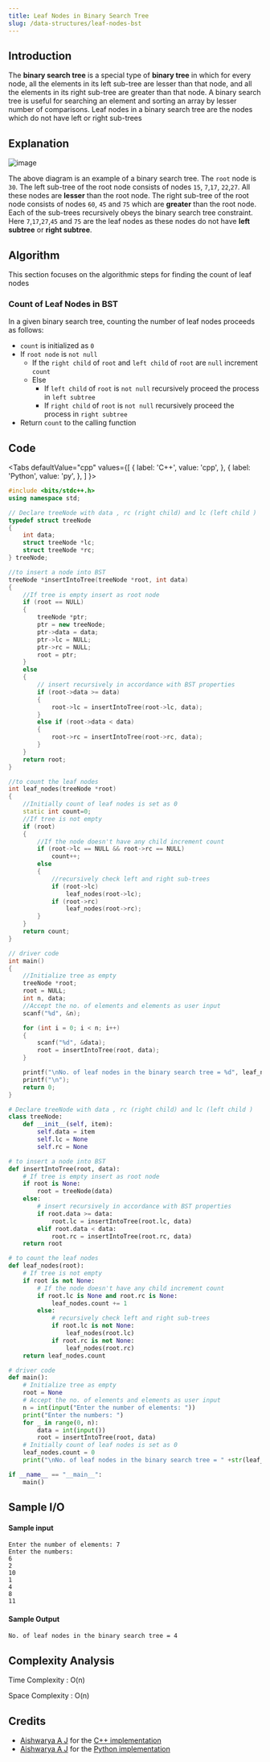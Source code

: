 ```yaml
---
title: Leaf Nodes in Binary Search Tree
slug: /data-structures/leaf-nodes-bst
---
```


## Introduction

The **binary search tree** is a special type of **binary tree** in which for every node, all the elements in its left sub-tree are lesser than that node, and all the elements in its right sub-tree are greater than that node. A binary search tree is useful for searching an element and sorting an array by lesser number of comparisons. Leaf nodes in a binary search tree are the nodes which do not have left or right sub-trees

## Explanation

![image](https://i.postimg.cc/zfFFTKC3/bst.png)

The above diagram is an example of a binary search tree. The `root` node is `30`. The left sub-tree of the root node consists of nodes `15`, `7`,`17`, `22`,`27`. All these nodes are **lesser** than the root node. The right sub-tree of the root node consists of nodes `60`, `45` and `75` which are **greater** than the root node. Each of the sub-trees recursively obeys the binary search tree constraint. Here `7`,`17`,`27`,`45` and `75` are the leaf nodes as these nodes do not have **left subtree** or **right subtree**.

## Algorithm

This section focuses on the algorithmic steps for finding the count of leaf nodes

### Count of Leaf Nodes in BST

In a given binary search tree, counting the number of leaf nodes proceeds as follows:
* `count` is initialized as `0` 
* If `root node` is `not null` 
    * If the `right child` of `root` and `left child` of `root` are `null` increment `count`
    * Else
        * If `left child` of `root` is `not null` recursively proceed the process in `left subtree`
        * If `right child` of `root` is `not null` recursively proceed the process in `right subtree`
* Return `count` to the calling function


## Code


<Tabs
  defaultValue="cpp"
  values={[
    { label: 'C++', value: 'cpp', },
    { label: 'Python', value: 'py', },
  ]
}>

<TabItem value="cpp">

```cpp
#include <bits/stdc++.h>
using namespace std;

// Declare treeNode with data , rc (right child) and lc (left child )
typedef struct treeNode
{
    int data;
    struct treeNode *lc;
    struct treeNode *rc;
} treeNode;

//to insert a node into BST
treeNode *insertIntoTree(treeNode *root, int data)
{
    //If tree is empty insert as root node
    if (root == NULL)
    {
        treeNode *ptr;
        ptr = new treeNode;
        ptr->data = data;
        ptr->lc = NULL;
        ptr->rc = NULL;
        root = ptr;
    }
    else
    {
        // insert recursively in accordance with BST properties
        if (root->data >= data)
        {
            root->lc = insertIntoTree(root->lc, data);
        }
        else if (root->data < data)
        {
            root->rc = insertIntoTree(root->rc, data);
        }
    }
    return root;
}

//to count the leaf nodes
int leaf_nodes(treeNode *root)
{
    //Initially count of leaf nodes is set as 0
    static int count=0;
    //If tree is not empty
    if (root)
    {
        //If the node doesn't have any child increment count
        if (root->lc == NULL && root->rc == NULL)
            count++;
        else
        {
            //recursively check left and right sub-trees
            if (root->lc)
                leaf_nodes(root->lc);
            if (root->rc)
                leaf_nodes(root->rc);
        }
    }
    return count;
}

// driver code
int main()
{
    //Initialize tree as empty
    treeNode *root;
    root = NULL;
    int n, data;
    //Accept the no. of elements and elements as user input
    scanf("%d", &n);

    for (int i = 0; i < n; i++)
    {
        scanf("%d", &data);
        root = insertIntoTree(root, data);
    }

    printf("\nNo. of leaf nodes in the binary search tree = %d", leaf_nodes(root));
    printf("\n");
    return 0;
}
```

</TabItem>

<TabItem value="py">

```python
# Declare treeNode with data , rc (right child) and lc (left child )
class treeNode:
    def __init__(self, item):
        self.data = item
        self.lc = None
        self.rc = None

# to insert a node into BST
def insertIntoTree(root, data):
    # If tree is empty insert as root node
    if root is None:
        root = treeNode(data)
    else:
        # insert recursively in accordance with BST properties
        if root.data >= data:
            root.lc = insertIntoTree(root.lc, data)
        elif root.data < data:
            root.rc = insertIntoTree(root.rc, data)
    return root

# to count the leaf nodes
def leaf_nodes(root):
    # If tree is not empty
    if root is not None:
        # If the node doesn't have any child increment count
        if root.lc is None and root.rc is None:
            leaf_nodes.count += 1
        else:
            # recursively check left and right sub-trees
            if root.lc is not None:
                leaf_nodes(root.lc)
            if root.rc is not None:
                leaf_nodes(root.rc)
    return leaf_nodes.count

# driver code
def main():
    # Initialize tree as empty
    root = None
    # Accept the no. of elements and elements as user input
    n = int(input("Enter the number of elements: "))
    print("Enter the numbers: ")
    for _ in range(0, n):
        data = int(input())
        root = insertIntoTree(root, data)
    # Initially count of leaf nodes is set as 0
    leaf_nodes.count = 0
    print("\nNo. of leaf nodes in the binary search tree = " +str(leaf_nodes(root)))

if __name__ == "__main__":
    main()

```
</TabItem>
</Tabs>

## Sample I/O

#### Sample input
```
Enter the number of elements: 7 
Enter the numbers: 
6
2
10
1
4
8
11
```

#### Sample Output
```
No. of leaf nodes in the binary search tree = 4
```
## Complexity Analysis

Time Complexity : O(n)

Space Complexity : O(n)

## Credits

   - [Aishwarya A J](https://github.com/aish2002) for the [C++ implementation](https://github.com/TesseractCoding/NeoAlgo/blob/master/C-Plus-Plus/ds/Leaf_Nodes_BST.cpp)
   - [Aishwarya A J](https://github.com/aish2002) for the [Python implementation](https://github.com/TesseractCoding/NeoAlgo/blob/master/Python/ds/Leaf_Nodes_BST.py)